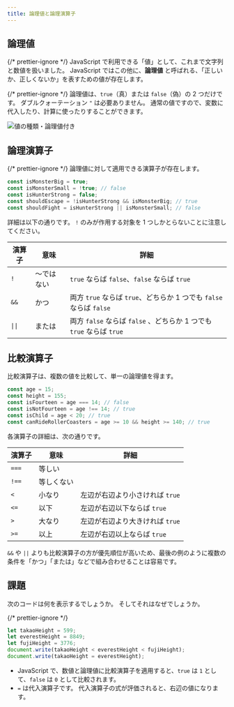 ```yaml
---
title: 論理値と論理演算子
---
```


## <Term>論理値</Term>

{/* prettier-ignore */}
<Term>JavaScript</Term> で利用できる「<Term>値</Term>」として、これまで<Term>文字列</Term>と<Term>数値</Term>を扱いました。
JavaScript ではこの他に、<Term>**論理値**</Term> と呼ばれる、「正しいか、正しくないか」を表すための<Term>値</Term>が存在します。

{/* prettier-ignore */}
<Term>論理値</Term>は、`true`（真）または `false`（偽）の 2 つだけです。
ダブルクォーテーション `"` は必要ありません。
通常の<Term>値</Term>ですので、<Term>変数</Term>に<Term>代入</Term>したり、計算に使ったりすることができます。

![値の種類・論理値付き](./value-types-with-boolean.drawio.svg)

## 論理<Term>演算子</Term>

{/* prettier-ignore */}
<Term>論理値</Term>に対して適用できる<Term>演算子</Term>が存在します。

```javascript
const isMonsterBig = true;
const isMonsterSmall = !true; // false
const isHunterStrong = false;
const shouldEscape = !isHunterStrong && isMonsterBig; // true
const shouldFight = isHunterStrong || isMonsterSmall; // false
```

詳細は以下の通りです。
`!` のみが作用する対象を 1 つしかとらないことに注意してください。

| 演算子 | 意味       | 詳細                                                                 |
| ------ | ---------- | -------------------------------------------------------------------- |
| `!`    | ～ではない | `true` ならば `false`、`false` ならば `true`                         |
| `&&`   | かつ       | 両方 `true` ならば `true`、どちらか 1 つでも `false` ならば `false`  |
| `\|\|` | または     | 両方 `false` ならば `false` 、どちらか 1 つでも `true` ならば `true` |

## 比較<Term>演算子</Term>

比較<Term>演算子</Term>は、複数の<Term>値</Term>を比較して、単一の<Term>論理値</Term>を得ます。

```javascript
const age = 15;
const height = 155;
const isFourteen = age === 14; // false
const isNotFourteen = age !== 14; // true
const isChild = age < 20; // true
const canRideRollerCoasters = age >= 10 && height >= 140; // true
```

各<Term>演算子</Term>の詳細は、次の通りです。

| 演算子 | 意味       | 詳細                            |
| ------ | ---------- | ------------------------------- |
| `===`  | 等しい     |                                 |
| `!==`  | 等しくない |                                 |
| `<`    | 小なり     | 左辺が右辺より小さければ `true` |
| `<=`   | 以下       | 左辺が右辺以下ならば `true`     |
| `>`    | 大なり     | 左辺が右辺より大きければ `true` |
| `>=`   | 以上       | 左辺が右辺以上ならば `true`     |

`&&` や `||` よりも比較<Term>演算子</Term>の方が<Term type="javascriptOperatorPriority">優先順位</Term>が高いため、最後の例のように複数の条件を「かつ」「または」などで組み合わせることは容易です。

## 課題

次のコードは何を表示するでしょうか。
そしてそれはなぜでしょうか。

{/* prettier-ignore */}
```javascript
let takaoHeight = 599;
let everestHeight = 8849;
let fujiHeight = 3776;
document.write(takaoHeight < everestHeight < fujiHeight);
document.write(takaoHeight = everestHeight);
```

<ViewSource url={import.meta.url} path="_samples/weird-comparison" />

- JavaScript で、数値と論理値に比較<Term>演算子</Term>を適用すると、`true` は `1` として、`false` は `0` として比較されます。
- `=` は代入演算子です。
  代入<Term>演算子</Term>の<Term>式</Term>が<Term>評価</Term>されると、右辺の<Term>値</Term>になります。
